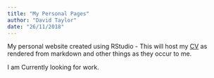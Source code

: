 ```yaml
---
title: "My Personal Pages"
author: "David Taylor"
date: "26/11/2018"
---
```


My personal website created using RStudio - This will host my [CV](CV.html) as rendered from markdown and other things as they occur to me.

I am Currently looking for work.